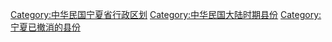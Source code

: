 [[Category:中华民国宁夏省行政区划|Category:中华民国宁夏省行政区划]]
[[Category:中华民国大陆时期县份|Category:中华民国大陆时期县份]]
[[Category:宁夏已撤消的县份|Category:宁夏已撤消的县份]]